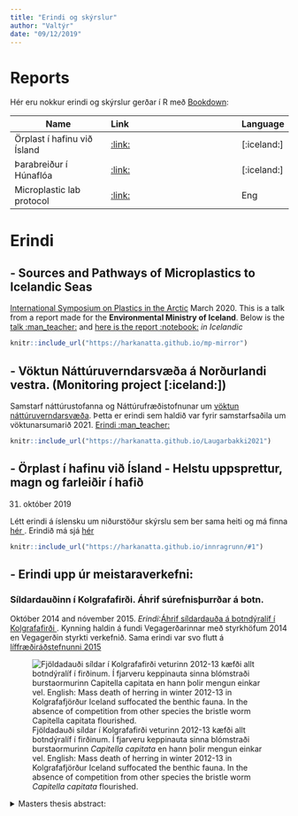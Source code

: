 ```yaml
---
title: "Erindi og skýrslur"
author: "Valtýr"
date: "09/12/2019"
---
```


# Reports
Hér eru nokkur erindi og skýrslur gerðar í R með [Bookdown](https://bookdown.org/):


| Name          | Link               | Language
| ----------------- |:----------------------- |:-----
| Örplast í hafinu við Ísland    | [:link:][Mp-report]      |[:iceland:]
| Þarabreiður í Húnaflóa                                   | [:link:][Kelp-report]     |[:iceland:]
| Microplastic lab protocol                       | [:link:][MP-protocol]     |Eng

[Mp-report]: https://harkanatta.github.io/orplastskyrslaUAR/
[Kelp-report]: https://harkanatta.github.io/ssnv_trident/
[MP-protocol]: https://harkanatta.github.io/MPprotocol/

# Erindi

## - Sources and Pathways of Microplastics to Icelandic Seas
[International Symposium on Plastics in the Arctic](https://www.arcticplastics2020.is/index.php/en/) March 2020.
This is a talk from a report made for the **Environmental Ministry of Iceland**. Below is the [talk :man_teacher:]("https://harkanatta.github.io/mp-mirror") and [here is the report :notebook:](https://harkanatta.github.io/orplastskyrslaUAR/) *in Icelandic* 

```r
knitr::include_url("https://harkanatta.github.io/mp-mirror")
```

## - Vöktun Náttúruverndarsvæða á Norðurlandi vestra. (Monitoring project [:iceland:])
Samstarf náttúrustofanna og Náttúrufræðistofnunar um [vöktun náttúruverndarsvæða](https://www.ni.is/greinar/voktun-natturuverndarsvaeda). Þetta er erindi sem haldið var fyrir samstarfsaðila um vöktunarsumarið 2021.
[Erindi :man_teacher:]("https://harkanatta.github.io/mp-mirror")

```r
knitr::include_url("https://harkanatta.github.io/Laugarbakki2021")
```

## - Örplast í hafinu við Ísland - Helstu uppsprettur, magn og farleiðir í hafið
31. október 2019

Létt erindi á íslensku um niðurstöður skýrslu sem ber sama heiti og má finna [hér <i class="fas fa-book"></i>](https://harkanatta.github.io/orplastskyrslaUAR/). Erindið má sjá [hér <i class="fas fa-chalkboard-teacher"></i>](https://harkanatta.github.io/innragrunn)

```r
knitr::include_url("https://harkanatta.github.io/innragrunn/#1")
```

## - Erindi upp úr meistaraverkefni:
### Síldardauðinn í Kolgrafafirði. Áhrif súrefnisþurrðar á botn.
Október 2014 and nóvember 2015. *Erindi*:[Áhrif síldardauða á botndýralíf í Kolgrafafirði <i class="fas fa-chalkboard-teacher"></i>](http://www.vegagerdin.is/vefur2.nsf/c16a923a6485025d0025793b003db0e2/b81be193196d902500257d85004e57c2/$FILE/1630%20ValtyrSigurdsson1630.pdf).
Kynning haldin á fundi Vegagerðarinnar með styrkhöfum 2014 en Vegagerðin styrkti verkefnið. Sama erindi var svo flutt á [líffræðiráðstefnunni 2015](https://biologia.is/liffraediradstefnan-2015/dagskra/)

![Fjöldadauði síldar í Kolgrafafirði veturinn 2012-13 kæfði allt botndýralíf í firðinum. Í fjarveru keppinauta sinna blómstraði burstaormurinn *Capitella capitata* en hann þolir mengun einkar vel. English: Mass death of herring in winter 2012-13 in Kolgrafafjörður Iceland suffocated the benthic fauna. In the absence of competition from other species the bristle worm *Capitella capitata* flourished.](https://raw.githubusercontent.com/harkanatta/blogg/master/static/img/capitata.jpeg)



<details>
  <summary>Masters thesis abstract:</summary>
> Síldargöngur inn Breiðafjörð undanfarin ár hafa borið með sér mikla næringu inn í vistkerfi fjarðarins. Síldin hefur drepist í stórum stíl, af mismunandi ástæðum, og fallið til botns þar sem hún rotnaði og olli ofauðgun svo að botninn varð ólífvænlegur fyrir flest dýr. Áhrif lífrænnar mengunar á botndýralíf í Breiðafirði voru könnuð með tveimur rannsóknum á grunnsævi. Önnur rannsóknin beindist að gildruveiði á marflóm á mismenguðum svæðum fyrir utan Stykkishólm á Snæfellsnesi. Þar voru helstu niðurstöður þær að marflóartegundin *Anonyx sarsi* var í ríkum mæli á svæðinu og fannst í meira magni á minna menguðum stöðvum. Hin rannsóknin sneri að áhrifum mikils síldardauða í Kolgrafafirði en þar drápust yfir 50 þúsund tonn af síld í kringum áramótin 2012 til 2013. Áhrif síldardauðans á botndýralíf voru borin saman við rannsókn Agnars Ingólfssonar sem var gerð árið 1999 vegna mats á umhverfisáhrifum þverunar Kolgrafafjarðar. Engar rannsóknir eru til við sambærilegar aðstæður hér á landi og sköpuðust í Kolgrafafirði veturinn 2012 og 2013. Norsk rannsókn á áhrifum dauða nokkurra hundruða tonna af síld í litlum firði í Norður-Noregi sýndi að það tók botninn um þrjú ár að komast í fyrra horf. Tegundasamsetning botndýra í Kolgrafafirði árin 1999 og 2013 var gjörólík. Mikil tegundafækkun varð í kjölfar síldardauðans. Mengunarsækni burstaormurinn *Capitella capitata* fannst í um 9.600 einstaklinga á fermetra að meðaltali í firðinum og mest í yfir 77.000 einstaklinga á fermetra á einni stöð. Aðeins fannst eitt eintak af tegundinni í Kolgrafafirði árið 1999.
English: The overwintering Atlantic herring *Clupea harengus*, off the coast of the Snæfellsnes peninsula, Iceland, has had a large impact on the marine ecosystem of the southern Breiðafjörður bay. In winter 2012 - 2013, over 50,000 tonnes of herring succumbed to oxygen depletion in a large scale die-off in the shallow silled fjord Kolgrafafjörður. Around 20,000 tonnes of dead herring accumulated on the seafloor and subsequently some of the benthic biota washed ashore. The effects of the oxygen depleted conditions, caused by the organic material, on benthic infaunal communities were assessed with bottom grab sampling. The results were compared with those from a similar study made in 1999 as part of an environmental assessment prior to construction of a bridge crossing the fjord. Data indicated lowered biodiversity and dominance of the polychaete *Capitella capitata*, in contrast to a species rich fauna in the area in 1999 (where only a single *C. capitata* specimen was found). Over 77,000 individuals/m² of *C. capitata* were recorded at one station in 2013. This species is particularly associated with disturbed or polluted sediments.
Similar conditions have not been documented in Iceland before but the impact of a 500 tonne herring death on the benthic fauna of a small fjord in North Norway lasted for approximately three years. Another study on the effects of a smaller scale herring death was conducted at another location in southern Breiðafjörður bay. There, the catch of amphipod traps, baited for epifaunal lysianassids, indicated that the scavenging amphipod *Anonyx sarsi* avoided sources of organic pollution.

![The scavenging amphipod *Anonyx sarsi*.](https://raw.githubusercontent.com/harkanatta/blogg/master/static/img/anonyxsarsi.jpeg)

</details>


